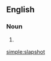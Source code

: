 {{wikipedia}}
==English==

===Noun===
{{en-noun}}

# {{ice hockey}} {{alternative spelling of|slap shot}}

[[simple:slapshot]]
